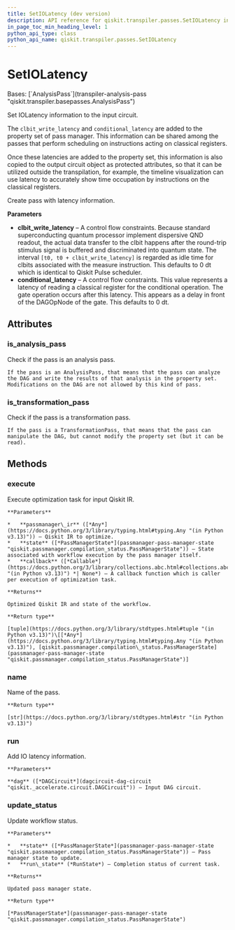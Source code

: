 ```yaml
---
title: SetIOLatency (dev version)
description: API reference for qiskit.transpiler.passes.SetIOLatency in the dev version of qiskit
in_page_toc_min_heading_level: 1
python_api_type: class
python_api_name: qiskit.transpiler.passes.SetIOLatency
---
```


# SetIOLatency

<Class id="qiskit.transpiler.passes.SetIOLatency" isDedicatedPage={true} github="https://github.com/Qiskit/qiskit/tree/main/qiskit/transpiler/passes/scheduling/scheduling/set_io_latency.py#L18-L64" signature="qiskit.transpiler.passes.SetIOLatency(*args, **kwargs)" modifiers="class">
  Bases: [`AnalysisPass`](transpiler-analysis-pass "qiskit.transpiler.basepasses.AnalysisPass")

  Set IOLatency information to the input circuit.

  The `clbit_write_latency` and `conditional_latency` are added to the property set of pass manager. This information can be shared among the passes that perform scheduling on instructions acting on classical registers.

  Once these latencies are added to the property set, this information is also copied to the output circuit object as protected attributes, so that it can be utilized outside the transpilation, for example, the timeline visualization can use latency to accurately show time occupation by instructions on the classical registers.

  Create pass with latency information.

  **Parameters**

  *   **clbit\_write\_latency** – A control flow constraints. Because standard superconducting quantum processor implement dispersive QND readout, the actual data transfer to the clbit happens after the round-trip stimulus signal is buffered and discriminated into quantum state. The interval `[t0, t0 + clbit_write_latency]` is regarded as idle time for clbits associated with the measure instruction. This defaults to 0 dt which is identical to Qiskit Pulse scheduler.
  *   **conditional\_latency** – A control flow constraints. This value represents a latency of reading a classical register for the conditional operation. The gate operation occurs after this latency. This appears as a delay in front of the DAGOpNode of the gate. This defaults to 0 dt.

  ## Attributes

  ### is\_analysis\_pass

  <Attribute id="qiskit.transpiler.passes.SetIOLatency.is_analysis_pass">
    Check if the pass is an analysis pass.

    If the pass is an AnalysisPass, that means that the pass can analyze the DAG and write the results of that analysis in the property set. Modifications on the DAG are not allowed by this kind of pass.
  </Attribute>

  ### is\_transformation\_pass

  <Attribute id="qiskit.transpiler.passes.SetIOLatency.is_transformation_pass">
    Check if the pass is a transformation pass.

    If the pass is a TransformationPass, that means that the pass can manipulate the DAG, but cannot modify the property set (but it can be read).
  </Attribute>

  ## Methods

  ### execute

  <Function id="qiskit.transpiler.passes.SetIOLatency.execute" github="https://github.com/Qiskit/qiskit/tree/main/qiskit/passmanager/base_tasks.py#L72-L118" signature="execute(passmanager_ir, state, callback=None)">
    Execute optimization task for input Qiskit IR.

    **Parameters**

    *   **passmanager\_ir** ([*Any*](https://docs.python.org/3/library/typing.html#typing.Any "(in Python v3.13)")) – Qiskit IR to optimize.
    *   **state** ([*PassManagerState*](passmanager-pass-manager-state "qiskit.passmanager.compilation_status.PassManagerState")) – State associated with workflow execution by the pass manager itself.
    *   **callback** ([*Callable*](https://docs.python.org/3/library/collections.abc.html#collections.abc.Callable "(in Python v3.13)") *| None*) – A callback function which is caller per execution of optimization task.

    **Returns**

    Optimized Qiskit IR and state of the workflow.

    **Return type**

    [tuple](https://docs.python.org/3/library/stdtypes.html#tuple "(in Python v3.13)")\[[*Any*](https://docs.python.org/3/library/typing.html#typing.Any "(in Python v3.13)"), [qiskit.passmanager.compilation\_status.PassManagerState](passmanager-pass-manager-state "qiskit.passmanager.compilation_status.PassManagerState")]
  </Function>

  ### name

  <Function id="qiskit.transpiler.passes.SetIOLatency.name" github="https://github.com/Qiskit/qiskit/tree/main/qiskit/passmanager/base_tasks.py#L68-L70" signature="name()">
    Name of the pass.

    **Return type**

    [str](https://docs.python.org/3/library/stdtypes.html#str "(in Python v3.13)")
  </Function>

  ### run

  <Function id="qiskit.transpiler.passes.SetIOLatency.run" github="https://github.com/Qiskit/qiskit/tree/main/qiskit/transpiler/passes/scheduling/scheduling/set_io_latency.py#L57-L64" signature="run(dag)">
    Add IO latency information.

    **Parameters**

    **dag** ([*DAGCircuit*](dagcircuit-dag-circuit "qiskit._accelerate.circuit.DAGCircuit")) – Input DAG circuit.
  </Function>

  ### update\_status

  <Function id="qiskit.transpiler.passes.SetIOLatency.update_status" github="https://github.com/Qiskit/qiskit/tree/main/qiskit/passmanager/base_tasks.py#L120-L138" signature="update_status(state, run_state)">
    Update workflow status.

    **Parameters**

    *   **state** ([*PassManagerState*](passmanager-pass-manager-state "qiskit.passmanager.compilation_status.PassManagerState")) – Pass manager state to update.
    *   **run\_state** (*RunState*) – Completion status of current task.

    **Returns**

    Updated pass manager state.

    **Return type**

    [*PassManagerState*](passmanager-pass-manager-state "qiskit.passmanager.compilation_status.PassManagerState")
  </Function>
</Class>


